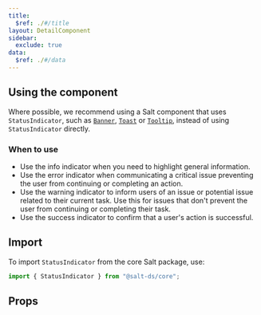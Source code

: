 ```yaml
---
title:
  $ref: ./#/title
layout: DetailComponent
sidebar:
  exclude: true
data:
  $ref: ./#/data
---
```


## Using the component

Where possible, we recommend using a Salt component that uses `StatusIndicator`, such as [`Banner`](/salt/components/banner), [`Toast`](/salt/components/toast) or [`Tooltip`](/salt/components/tooltip), instead of using `StatusIndicator` directly.

### When to use

- Use the info indicator when you need to highlight general information.
- Use the error indicator when communicating a critical issue preventing the user from continuing or completing an action.
- Use the warning indicator to inform users of an issue or potential issue related to their current task. Use this for issues that don't prevent the user from continuing or completing their task.
- Use the success indicator to confirm that a user's action is successful.

## Import

To import `StatusIndicator` from the core Salt package, use:

```js
import { StatusIndicator } from "@salt-ds/core";
```

## Props

<PropsTable componentName="StatusIndicator" />
